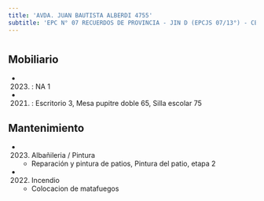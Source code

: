 ```yaml
---
title: 'AVDA. JUAN BAUTISTA ALBERDI 4755'
subtitle: 'EPC N° 07 RECUERDOS DE PROVINCIA - JIN D (EPCJS 07/13°) - CENOF CENTRO ALBERDI'
---
```


#


## Mobiliario

*  (2023) : NA 1 

*  (2021) : Escritorio 3, Mesa pupitre doble 65, Silla escolar 75 





## Mantenimiento

*  (2023) Albañileria / Pintura 
    + Reparación y pintura de patios, Pintura del patio, etapa 2

*  (2022) Incendio 
    + Colocacion de matafuegos



